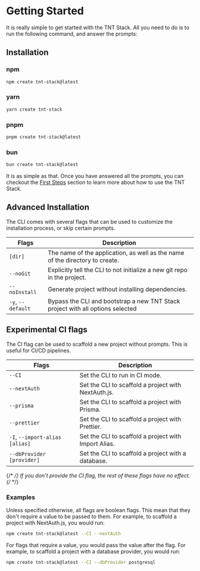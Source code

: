 # Getting Started

It is really simple to get started with the TNT Stack. All you need to do is to
run the following command, and answer the prompts:

## Installation

### npm

```bash copy
npm create tnt-stack@latest
```

### yarn

```bash copy
yarn create tnt-stack
```

### pnpm

```bash copy
pnpm create tnt-stack@latest
```

### bun

```bash copy
bun create tnt-stack@latest
```

It is as simple as that. Once you have answered all the prompts, you can
checkout the [First Steps](/docs/usage/first-steps) section to learn more about
how to use the TNT Stack.

## Advanced Installation

The CLI comes with several flags that can be used to customize the installation
process, or skip certain prompts.

| Flags             | Description                                                                    |
| ----------------- | ------------------------------------------------------------------------------ |
| `[dir]`           | The name of the application, as well as the name of the directory to create.   |
| `--noGit`         | Explicitly tell the CLI to not initialize a new git repo in the project.       |
| `--noInstall`     | Generate project without installing dependencies.                              |
| `-y`, `--default` | Bypass the CLI and bootstrap a new TNT Stack project with all options selected |

## Experimental CI flags

The CI flag can be used to scaffold a new project without prompts. This is
useful for CI/CD pipelines.

| Flags                          | Description                                          |
| ------------------------------ | ---------------------------------------------------- |
| `--CI`                         | Set the CLI to run in CI mode.                       |
| `--nextAuth`                   | Set the CLI to scaffold a project with NextAuth.js.  |
| `--prisma`                     | Set the CLI to scaffold a project with Prisma.       |
| `--prettier`                   | Set the CLI to scaffold a project with Prettier.     |
| `-I`, `--import-alias [alias]` | Set the CLI to scaffold a project with Import Alias. |
| `--dbProvider [provider]`      | Set the CLI to scaffold a project with a database.   |

{/* <Callout type="warning"> */} If you don’t provide the CI flag, the rest of
these flags have no effect. {/* </Callout> */}

### Examples

Unless specified otherwise, all flags are boolean flags. This mean that they
don't require a value to be passed to them. For example, to scaffold a project
with NextAuth.js, you would run:

```bash copy
npm create tnt-stack@latest --CI --nextAuth
```

For flags that require a value, you would pass the value after the flag. For
example, to scaffold a project with a database provider, you would run:

```bash copy
npm create tnt-stack@latest --CI --dbProvider postgresql
```
